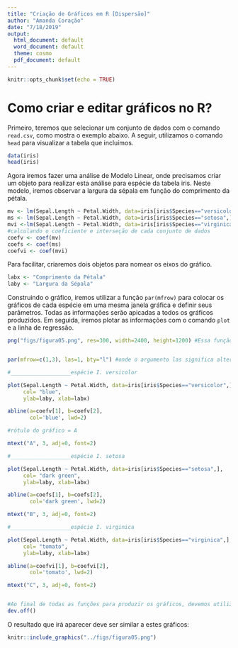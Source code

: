 ```yaml
---
title: "Criação de Gráficos em R [Dispersão]"
author: "Amanda Coração"
date: "7/18/2019"
output:
  html_document: default
  word_document: default
  theme: cosmo
  pdf_document: default
---
```


```r
knitr::opts_chunk$set(echo = TRUE)
```

# Como criar e editar gráficos no R?

Primeiro, teremos que selecionar um conjunto de dados com o comando ```read.csv```, como mostra o exemplo abaixo. A seguir, utilizamos o comando ```head``` para visualizar a tabela que incluímos. 

```r
data(iris)
head(iris)
```

Agora iremos fazer uma análise de Modelo Linear, onde precisamos criar um objeto para realizar esta análise para espécie da tabela iris. Neste modelo, iremos observar a largura da sépala em função do comprimento da pétala.

``` r
mv <- lm(Sepal.Length ~ Petal.Width, data=iris[iris$Species=="versicolor",])
ms <- lm(Sepal.Length ~ Petal.Width, data=iris[iris$Species=="setosa",])
mvi <-lm(Sepal.Length ~ Petal.Width, data=iris[iris$Species=="virginica",])
#calculando o coeficiente e interseção de cada conjunto de dados
coefv <- coef(mv)
coefs <- coef(ms)
coefvi <- coef(mvi)
```

Para facilitar, criaremos dois objetos para nomear os eixos do gráfico.

```r
labx <- "Comprimento da Pétala"
laby <- "Largura da Sépala"
```

Construindo o gráfico, iremos utilizar a função ```par(mfrow)``` para colocar os gráficos de cada espécie em uma mesma janela gráfica e definir seus parâmetros. Todas as informações serão apicadas a todos os gráficos produzidos. Em seguida, iremos plotar as informações com o comando ```plot``` e a linha de regressão.

```r

png("figs/figura05.png", res=300, width=2400, height=1200) #Essa função deverá ser feita ao início de todo processo de produção do gráfico, pois irá possibilitar uma imagem com os comandos escritos posteriormente. Nesta função teremos que ditar o caminho do arquivo, a resolução em dpi (res=), comprimento (width=), altura (height=).


par(mfrow=c(1,3), las=1, bty="l") #onde o argumento las significa alteração dos números do eixo y e bty significa o gráfico em L.

#___________________espécie I. versicolor

plot(Sepal.Length ~ Petal.Width, data=iris[iris$Species=="versicolor",],
     col= "blue",
     ylab=laby, xlab=labx)

abline(a=coefv[1], b=coefv[2],
       col='blue', lwd=2)

#rótulo do gráfico = A

mtext("A", 3, adj=0, font=2)

#___________________espécie I. setosa

plot(Sepal.Length ~ Petal.Width, data=iris[iris$Species=="setosa",],
     col= "dark green",
     ylab=laby, xlab=labx)

abline(a=coefs[1], b=coefs[2],
       col='dark green', lwd=2)

mtext("B", 3, adj=0, font=2)

#___________________espécie I. virginica

plot(Sepal.Length ~ Petal.Width, data=iris[iris$Species=="virginica",],
     col= "tomato",
     ylab=laby, xlab=labx)

abline(a=coefvi[1], b=coefvi[2],
       col='tomato', lwd=2)

mtext("C", 3, adj=0, font=2)


#Ao final de todas as funções para produzir os gráficos, devemos utilizar essa função para salvar em formato de png:
dev.off()

```

O resultado que irá aparecer deve ser similar a estes gráficos:

```r

knitr::include_graphics("../figs/figura05.png")

```


